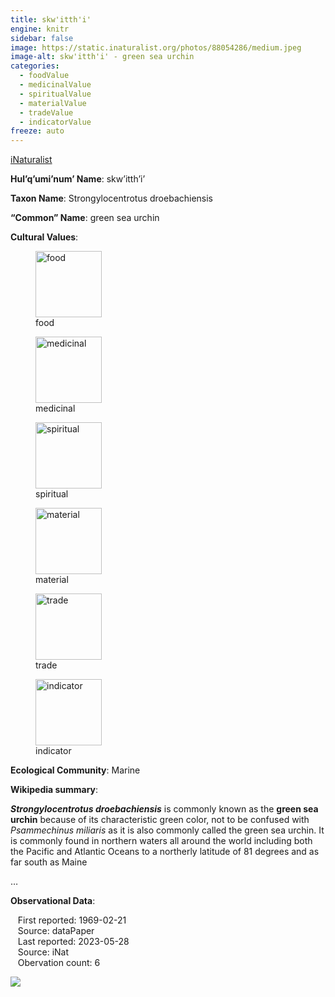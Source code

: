```yaml
---
title: skw'itth'i'
engine: knitr
sidebar: false
image: https://static.inaturalist.org/photos/88054286/medium.jpeg
image-alt: skw'itth'i' - green sea urchin
categories:
  - foodValue
  - medicinalValue
  - spiritualValue
  - materialValue
  - tradeValue
  - indicatorValue
freeze: auto
---
```


<div role="img" class="imerss-photo" style="background-image: url(https://static.inaturalist.org/photos/88054286/medium.jpeg)" 
 alt="skw'itth'i' - green sea urchin">
 <a href="https://www.inaturalist.org/taxa/120070" target="_blank" class="taxonDisplay-iNat-extern">iNaturalist<span class="external-link"></span></a>
</div>

**Hul'q'umi'num' Name**: skw'itth'i'



**Taxon Name**: Strongylocentrotus droebachiensis

**"Common" Name**: green sea urchin

**Cultural Values**:

:::{layout-nrow=1}
![food](/files/food.svg){width=106px}

![medicinal](/files/medicinal.svg){width=106px}

![spiritual](/files/spiritual.svg){width=106px}

![material](/files/material.svg){width=106px}

![trade](/files/trade.svg){width=106px}

![indicator](/files/indicator.svg){width=106px}
:::

**Ecological Community**: Marine

**Wikipedia summary**:
<p class="mw-empty-elt">
</p>

<p><i><b>Strongylocentrotus droebachiensis</b></i> is commonly known as the <b>green sea urchin</b> because of its characteristic green color, not to be confused with <i>Psammechinus miliaris</i> as it is also commonly called the green sea urchin. It is commonly found in northern waters all around the world including both the Pacific and Atlantic Oceans to a northerly latitude of 81 degrees and as far south as Maine</p>...

**Observational Data**:

|    First reported: 1969-02-21

|    Source: dataPaper

|    Last reported: 2023-05-28

|    Source: iNat

|    Obervation count: 6

![](community_dist.png)
